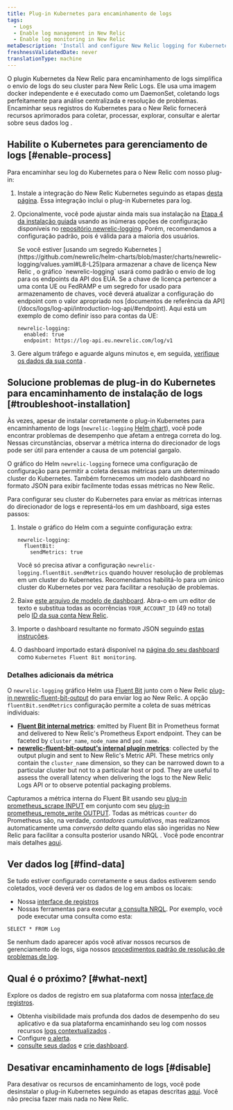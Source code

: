 ```yaml
---
title: Plug-in Kubernetes para encaminhamento de logs
tags:
  - Logs
  - Enable log management in New Relic
  - Enable log monitoring in New Relic
metaDescription: 'Install and configure New Relic logging for Kubernetes, so you can use enhanced log management capabilities.'
freshnessValidatedDate: never
translationType: machine
---
```


O plugin Kubernetes da New Relic para encaminhamento de logs simplifica o envio de logs do seu cluster para New Relic Logs. Ele usa uma imagem docker independente e é executado como um DaemonSet, coletando logs perfeitamente para análise centralizada e resolução de problemas. Encaminhar seus registros do Kubernetes para o New Relic fornecerá recursos aprimorados<InlinePopover type="logs"/> para coletar, processar, explorar, consultar e alertar sobre seus dados log .

## Habilite o Kubernetes para gerenciamento de logs [#enable-process]

Para encaminhar seu log do Kubernetes para o New Relic com nosso plug-in:

1. Instale a integração do New Relic Kubernetes seguindo as etapas [desta página](/docs/kubernetes-pixie/kubernetes-integration/installation/kubernetes-integration-install-configure/). Essa integração inclui o plug-in Kubernetes para log.

2. Opcionalmente, você pode ajustar ainda mais sua instalação na [Etapa 4 da instalação guiada](/docs/kubernetes-pixie/kubernetes-integration/installation/kubernetes-integration-install-configure/#kubernetes-install-navigation) usando as inúmeras opções de configuração disponíveis no [repositório newrelic-logging](https://github.com/newrelic/helm-charts/tree/master/charts/newrelic-logging#configuration). Porém, recomendamos a configuração padrão, pois é válida para a maioria dos usuários.

   <Callout variant="important">
     Se você estiver [usando um segredo Kubernetes ](https://github.com/newrelic/helm-charts/blob/master/charts/newrelic-logging/values.yaml#L8-L25)para armazenar a chave de licença New Relic , o gráfico `newrelic-logging` usará como padrão o envio de log para os endpoints da API dos EUA. Se a chave de licença pertencer a uma conta UE ou FedRAMP e um segredo for usado para armazenamento de chaves, você deverá atualizar a configuração do endpoint com o valor apropriado nos [documentos de referência da API](/docs/logs/log-api/introduction-log-api/#endpoint). Aqui está um exemplo de como definir isso para contas da UE:

     ```
     newrelic-logging:
       enabled: true
       endpoint: https://log-api.eu.newrelic.com/log/v1
     ```
   </Callout>

3. Gere algum tráfego e aguarde alguns minutos e, em seguida, [verifique os dados da sua conta](#find-data) .

<InstallFeedback/>

## Solucione problemas de plug-in do Kubernetes para encaminhamento de instalação de logs [#troubleshoot-installation]

Às vezes, apesar de instalar corretamente o plug-in Kubernetes para encaminhamento de logs (`newrelic-logging` [Helm chart](https://github.com/newrelic/helm-charts/blob/master/charts/newrelic-logging)), você pode encontrar problemas de desempenho que afetam a entrega correta do log. Nessas circunstâncias, observar a métrica interna do direcionador de logs pode ser útil para entender a causa de um potencial gargalo.

O gráfico do Helm `newrelic-logging` fornece uma configuração de configuração para permitir a coleta dessas métricas para um determinado cluster do Kubernetes. Também fornecemos um modelo dashboard no formato JSON para exibir facilmente todas essas métricas no New Relic.

Para configurar seu cluster do Kubernetes para enviar as métricas internas do direcionador de logs e representá-los em um dashboard, siga estes passos:

1. Instale o gráfico do Helm com a seguinte configuração extra:

   ```
   newrelic-logging:
     fluentBit:
       sendMetrics: true
   ```

   Você só precisa ativar a configuração `newrelic-logging.fluentBit.sendMetrics` quando houver resolução de problemas em um cluster do Kubernetes. Recomendamos habilitá-lo para um único cluster do Kubernetes por vez para facilitar a resolução de problemas.

2. Baixe [este arquivo de modelo de dashboard](https://raw.githubusercontent.com/newrelic/helm-charts/master/charts/newrelic-logging/fluent-bit-and-plugin-metrics-dashboard-template.json). Abra-o em um editor de texto e substitua todas as ocorrências `YOUR_ACCOUNT_ID` (49 no total) pelo [ID da sua conta New Relic](/docs/accounts/accounts-billing/account-structure/account-id/).

3. Importe o dashboard resultante no formato JSON seguindo [estas instruções](/docs/query-your-data/explore-query-data/dashboards/dashboards-charts-import-export-data/#import-json).

4. O dashboard importado estará disponível na [página do seu dashboard](https://one.newrelic.com/dashboards) como `Kubernetes Fluent Bit monitoring`.

### Detalhes adicionais da métrica

O `newrelic-logging` gráfico Helm usa [Fluent Bit](https://fluentbit.io/) junto com o New Relic [plug-in newrelic-fluent-bit-output](https://github.com/newrelic/newrelic-fluent-bit-output) do para enviar log ao New Relic. A opção `fluentBit.sendMetrics` configuração permite a coleta de suas métricas individuais:

* **[Fluent Bit internal metrics](https://docs.fluentbit.io/manual/administration/monitoring#for-v2-metrics)**: emitted by Fluent Bit in Prometheus format and delivered to New Relic's Prometheus Export endpoint. They can be faceted by `cluster_name`, `node_name` and `pod_name`.
* **[newrelic-fluent-bit-output's internal plugin metrics](https://github.com/newrelic/newrelic-fluent-bit-output?tab=readme-ov-file#troubleshooting-metrics)**: collected by the output plugin and sent to New Relic's Metric API. These metrics only contain the `cluster_name` dimension, so they can be narrowed down to a particular cluster but not to a particular host or pod. They are useful to assess the overall latency when delivering the logs to the New Relic Logs API or to observe potential packaging problems.

Capturamos a métrica interna do Fluent Bit usando seu [plug-in prometheus_scrape INPUT](https://docs.fluentbit.io/manual/pipeline/inputs/prometheus-scrape-metrics) em conjunto com seu [plug-in prometheus_remote_write OUTPUT](https://docs.fluentbit.io/manual/pipeline/outputs/prometheus-remote-write). Todas as métricas `counter` do Prometheus são, na verdade, _contadores cumulativos_, mas realizamos automaticamente uma _conversão delta_ quando elas são ingeridas no New Relic para facilitar a consulta posterior usando NRQL . Você pode encontrar mais detalhes [aqui](/docs/data-apis/understand-data/metric-data/cumulative-metrics/).

## Ver dados log [#find-data]

Se tudo estiver configurado corretamente e seus dados estiverem sendo coletados, você deverá ver os dados de log em ambos os locais:

* Nossa [interface de registros](https://one.newrelic.com/launcher/logger.log-launcher)
* Nossas ferramentas para executar [a consulta NRQL](/docs/chart-builder/use-chart-builder/choose-data/use-advanced-nrql-mode-specify-data). Por exemplo, você pode executar uma consulta como esta:

```
SELECT * FROM Log
```

Se nenhum dado aparecer após você ativar nossos recursos de gerenciamento de logs, siga nossos [procedimentos padrão de resolução de problemas de log](/docs/logs/log-management/troubleshooting/no-log-data-appears-ui/).

## Qual é o próximo? [#what-next]

Explore os dados de registro em sua plataforma com nossa [interface de registros](/docs/logs/log-management/ui-data/use-logs-ui/).

* Obtenha visibilidade mais profunda dos dados de desempenho do seu aplicativo e da sua plataforma encaminhando seu log com nossos recursos [logs contextualizados](/docs/logs/enable-log-management-new-relic/configure-logs-context/configure-logs-context-apm-agents/) .
* Configure [o alerta](/docs/alerts-applied-intelligence/new-relic-alerts/alert-conditions/create-alert-conditions/).
* [consulte seus dados](/docs/query-your-data/explore-query-data/get-started/introduction-querying-new-relic-data/) e [crie dashboard](/docs/query-your-data/explore-query-data/dashboards/introduction-dashboards/).

## Desativar encaminhamento de logs [#disable]

Para desativar os recursos de encaminhamento de logs, você pode desinstalar o plug-in Kubernetes seguindo as etapas descritas [aqui](/docs/kubernetes-pixie/kubernetes-integration/uninstall-kubernetes/). Você não precisa fazer mais nada no New Relic.